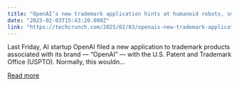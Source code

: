 ```yaml
---
title: "OpenAI’s new trademark application hints at humanoid robots, smart jewelry, and more"
date: "2025-02-03T15:43:20.000Z"
link: "https://techcrunch.com/2025/02/03/openais-new-trademark-application-hints-at-humanoid-robots-smart-jewelry-and-more/"
---
```


Last Friday, AI startup OpenAI filed a new application to trademark products associated with its brand — &#8220;OpenAI&#8221; — with the U.S. Patent and Trademark Office (USPTO). Normally, this wouldn...

[Read more](https://techcrunch.com/2025/02/03/openais-new-trademark-application-hints-at-humanoid-robots-smart-jewelry-and-more/)
